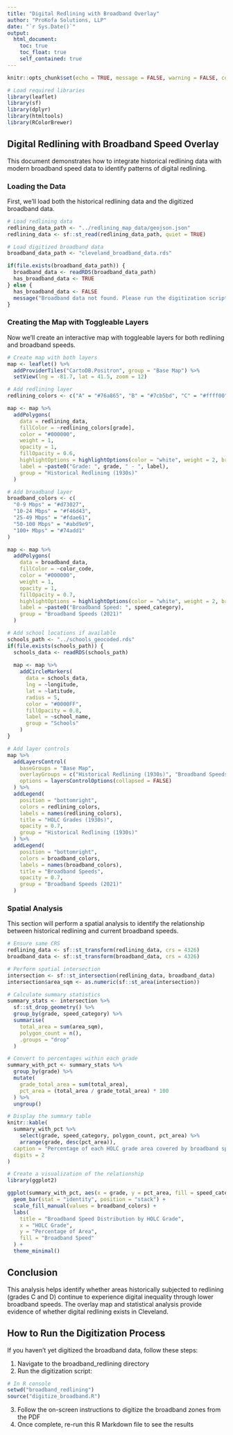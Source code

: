 ```yaml
---
title: "Digital Redlining with Broadband Overlay"
author: "ProKofa Solutions, LLP"
date: "`r Sys.Date()`"
output: 
  html_document:
    toc: true
    toc_float: true
    self_contained: true
---
```


```r
knitr::opts_chunk$set(echo = TRUE, message = FALSE, warning = FALSE, comment = NA)

# Load required libraries
library(leaflet)
library(sf)
library(dplyr)
library(htmltools)
library(RColorBrewer)
```

## Digital Redlining with Broadband Speed Overlay

This document demonstrates how to integrate historical redlining data with modern broadband speed data to identify patterns of digital redlining.

### Loading the Data

First, we'll load both the historical redlining data and the digitized broadband data.

```r
# Load redlining data
redlining_data_path <- "../redlining_map_data/geojson.json"
redlining_data <- sf::st_read(redlining_data_path, quiet = TRUE)

# Load digitized broadband data
broadband_data_path <- "cleveland_broadband_data.rds"

if(file.exists(broadband_data_path)) {
  broadband_data <- readRDS(broadband_data_path)
  has_broadband_data <- TRUE
} else {
  has_broadband_data <- FALSE
  message("Broadband data not found. Please run the digitization script first.")
}
```

### Creating the Map with Toggleable Layers

Now we'll create an interactive map with toggleable layers for both redlining and broadband speeds.

```r
# Create map with both layers
map <- leaflet() %>%
  addProviderTiles("CartoDB.Positron", group = "Base Map") %>%
  setView(lng = -81.7, lat = 41.5, zoom = 12)

# Add redlining layer
redlining_colors <- c("A" = "#76a865", "B" = "#7cb5bd", "C" = "#ffff00", "D" = "#d9838d")

map <- map %>%
  addPolygons(
    data = redlining_data,
    fillColor = ~redlining_colors[grade],
    color = "#000000",
    weight = 1,
    opacity = 1,
    fillOpacity = 0.6,
    highlightOptions = highlightOptions(color = "white", weight = 2, bringToFront = TRUE),
    label = ~paste0("Grade: ", grade, " - ", label),
    group = "Historical Redlining (1930s)"
  )

# Add broadband layer
broadband_colors <- c(
  "0-9 Mbps" = "#d73027",
  "10-24 Mbps" = "#f46d43",
  "25-49 Mbps" = "#fdae61",
  "50-100 Mbps" = "#abd9e9",
  "100+ Mbps" = "#74add1"
)

map <- map %>%
  addPolygons(
    data = broadband_data,
    fillColor = ~color_code,
    color = "#000000",
    weight = 1,
    opacity = 1,
    fillOpacity = 0.7,
    highlightOptions = highlightOptions(color = "white", weight = 2, bringToFront = TRUE),
    label = ~paste0("Broadband Speed: ", speed_category),
    group = "Broadband Speeds (2021)"
  )

# Add school locations if available
schools_path <- "../schools_geocoded.rds"
if(file.exists(schools_path)) {
  schools_data <- readRDS(schools_path)
  
  map <- map %>%
    addCircleMarkers(
      data = schools_data,
      lng = ~longitude, 
      lat = ~latitude,
      radius = 5,
      color = "#0000FF",
      fillOpacity = 0.8,
      label = ~school_name,
      group = "Schools"
    )
}

# Add layer controls
map %>%
  addLayersControl(
    baseGroups = "Base Map",
    overlayGroups = c("Historical Redlining (1930s)", "Broadband Speeds (2021)", "Schools"),
    options = layersControlOptions(collapsed = FALSE)
  ) %>%
  addLegend(
    position = "bottomright",
    colors = redlining_colors,
    labels = names(redlining_colors),
    title = "HOLC Grades (1930s)",
    opacity = 0.7,
    group = "Historical Redlining (1930s)"
  ) %>%
  addLegend(
    position = "bottomright",
    colors = broadband_colors,
    labels = names(broadband_colors),
    title = "Broadband Speeds",
    opacity = 0.7,
    group = "Broadband Speeds (2021)"
  )
```

### Spatial Analysis

This section will perform a spatial analysis to identify the relationship between historical redlining and current broadband speeds.

```r
# Ensure same CRS
redlining_data <- sf::st_transform(redlining_data, crs = 4326)
broadband_data <- sf::st_transform(broadband_data, crs = 4326)

# Perform spatial intersection
intersection <- sf::st_intersection(redlining_data, broadband_data)
intersection$area_sqm <- as.numeric(sf::st_area(intersection))

# Calculate summary statistics
summary_stats <- intersection %>%
  sf::st_drop_geometry() %>%
  group_by(grade, speed_category) %>%
  summarise(
    total_area = sum(area_sqm),
    polygon_count = n(),
    .groups = "drop"
  )

# Convert to percentages within each grade
summary_with_pct <- summary_stats %>%
  group_by(grade) %>%
  mutate(
    grade_total_area = sum(total_area),
    pct_area = (total_area / grade_total_area) * 100
  ) %>%
  ungroup()

# Display the summary table
knitr::kable(
  summary_with_pct %>%
    select(grade, speed_category, polygon_count, pct_area) %>%
    arrange(grade, desc(pct_area)),
  caption = "Percentage of each HOLC grade area covered by broadband speed categories",
  digits = 2
)

# Create a visualization of the relationship
library(ggplot2)

ggplot(summary_with_pct, aes(x = grade, y = pct_area, fill = speed_category)) +
  geom_bar(stat = "identity", position = "stack") +
  scale_fill_manual(values = broadband_colors) +
  labs(
    title = "Broadband Speed Distribution by HOLC Grade",
    x = "HOLC Grade",
    y = "Percentage of Area",
    fill = "Broadband Speed"
  ) +
  theme_minimal()
```

## Conclusion

This analysis helps identify whether areas historically subjected to redlining (grades C and D) continue to experience digital inequality through lower broadband speeds. The overlay map and statistical analysis provide evidence of whether digital redlining exists in Cleveland.

## How to Run the Digitization Process

If you haven't yet digitized the broadband data, follow these steps:

1. Navigate to the broadband_redlining directory
2. Run the digitization script:

```r
# In R console
setwd("broadband_redlining")
source("digitize_broadband.R")
```

3. Follow the on-screen instructions to digitize the broadband zones from the PDF
4. Once complete, re-run this R Markdown file to see the results 